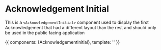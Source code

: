 <!-- AcknowledgemtnInitial.stories.mdx -->


<Meta
  title="Components/acknowledgement-section/AcknowledgementInitial"
  component={AcknowledgementInitial}
  decoratiors={[withKnobs]}
/>

# Acknowledgement Initial

This is a `<AcknowledgementInitial>` component used to display the first Acknowledgement that had a
different layout than the rest and should only be used in the public facing application

<Props of={AcknowledgementInitial}/>

<Canvas>
  <Story
  name="Primary"
  height="500px"
  >
    {{
      components: {AcknowledgementInitial},
      template: '<AcknowledgementInitial :handle-decline="() => {}" :handle-accept="() => {}"/>'
    }}
  </Story>
</Canvas>
